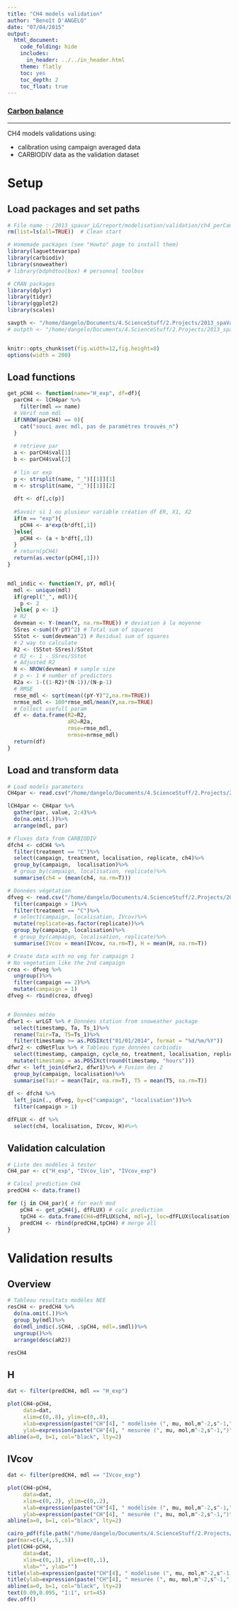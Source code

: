 ```yaml
---
title: "CH4 models validation"
author: "Benoît D'ANGELO"
date: "07/04/2015"
output:
  html_document:
    code_folding: hide
    includes:
      in_header: ../../in_header.html
    theme: flatly
    toc: yes
    toc_depth: 2
    toc_float: true
---
```


<h3><a href="../CB_toc.html"> Carbon balance </a></h3>

***

CH4 models validations using:

* calibration using campaign averaged data
* CARBIODIV data as the validation dataset

# Setup

## Load packages and set paths

```r
# File name : /2013_spavar_LG/report/modelisation/validation/ch4_perCampaign_val.Rmd
rm(list=ls(all=TRUE))  # Clean start

# Homemade packages (see "Howto" page to install them)
library(laguettevarspa)
library(carbiodiv)
library(snoweather)
# library(bdphdtoolbox) # personnal toolbox

# CRAN packages
library(dplyr)
library(tidyr)
library(ggplot2)
library(scales)

savpth <- "/home/dangelo/Documents/4.ScienceStuff/2.Projects/2013_spaVar_LG/graphs/carbonbalance"
# outpth <- "/home/dangelo/Documents/4.ScienceStuff/2.Projects/2013_spaVar_LG/data/processed"


knitr::opts_chunk$set(fig.width=12,fig.height=8)
options(width = 200)
```

## Load functions

```r
get_pCH4 <- function(name="H_exp", df=df){
  parCH4 <- lCH4par %>%
    filter(mdl == name)
  # Vérif nom mdl
  if(NROW(parCH4) == 0){
    cat("souci avec mdl, pas de paramètres trouvés_n")
  }
  
  # retrieve par
  a <- parCH4$val[1]
  b <- parCH4$val[2]
  
  # lin or exp
  p <- strsplit(name, "_")[[1]][1]
  m <- strsplit(name, "_")[[1]][2]
  
  dft <- df[,c(p)]
  
  #Savoir si 1 ou plusieur variable création df ER, X1, X2
  if(m == "exp"){
    pCH4 <- a*exp(b*dft[,1])
  }else{
    pCH4 <- (a + b*dft[,1])
  }
  # return(pCH4)
  return(as.vector(pCH4[,1]))
}


mdl_indic <- function(Y, pY, mdl){
  mdl <- unique(mdl)
  if(grepl("_", mdl)){
    p <- 2
  }else{ p <- 1}
  # R2
  devmean <- Y-(mean(Y, na.rm=TRUE)) # deviation à la moyenne
  SSres <-sum((Y-pY)^2) # Total sum of squares
  SStot <- sum(devmean^2) # Residual sum of squares
  # 2 way to calculate
  R2 <- (SStot-SSres)/SStot 
  # R2 <- 1 - SSres/SStot
  # Adjusted R2
  N <- NROW(devmean) # sample size
  # p <- 1 # number of predictors
  R2a <- 1-((1-R2)*(N-1))/(N-p-1)
  # RMSE
  rmse_mdl <- sqrt(mean((pY-Y)^2,na.rm=TRUE))
  nrmse_mdl <- 100*rmse_mdl/mean(Y,na.rm=TRUE)
  # Collect usefull param
  df <- data.frame(R2=R2,
                   aR2=R2a,
                   rmse=rmse_mdl,
                   nrmse=nrmse_mdl)
  return(df)
}

```

## Load and transform data


```r
# Load models parameters
CH4par <- read.csv("/home/dangelo/Documents/4.ScienceStuff/2.Projects/2013_spaVar_LG/data/processed/CH4_mdlpar.csv") # generated by ch4_perCampaign_cal.Rmd

lCH4par <- CH4par %>%
  gather(par, value, 2:4)%>%
  do(na.omit(.))%>%
  arrange(mdl, par)
```

```r
# Fluxes data from CARBIODIV
dfch4 <- cdCH4 %>%
  filter(treatment == "C")%>%
  select(campaign, treatment, localisation, replicate, ch4)%>%
  group_by(campaign,  localisation)%>%
  # group_by(campaign, localisation, replicate)%>%
  summarise(ch4 = (mean(ch4, na.rm=T)))

# Données végétation
dfveg <- read.csv("/home/dangelo/Documents/4.ScienceStuff/2.Projects/2013_spaVar_LG/data/processed/cdIVcov.csv")%>% # gen by getClean_veg_cd.R
  filter(campaign > 1)%>%
  filter(treatment == "C")%>%
  # select(campaign, localisation, IVcov)%>%
  mutate(replicate=as.factor(replicate))%>%
  group_by(campaign, localisation)%>%
  # group_by(campaign, localisation, replicate)%>%
  summarise(IVcov = mean(IVcov, na.rm=T), H = mean(H, na.rm=T))

# Create data with no veg for campaign 1
# No vegetation like the 2nd campaign
crea <- dfveg %>%
  ungroup()%>%
  filter(campaign == 2)%>%
  mutate(campaign = 1)
dfveg <- rbind(crea, dfveg)


# Données météo
dfwr1 <- wrLGT %>% # Données station from snoweather package
  select(timestamp, Ta, Ts_1)%>%
  rename(Tair=Ta, T5=Ts_1)%>%
  filter(timestamp >= as.POSIXct("01/01/2014", format = "%d/%m/%Y"))
dfwr2 <- cdNetFlux %>% # Tableau type données carbiodiv
  select(timestamp, campaign, cycle_no, treatment, localisation, replicate)%>%
  mutate(timestamp = as.POSIXct(round(timestamp, "hours")))
dfwr <- left_join(dfwr2, dfwr1)%>% # Fusion des 2
  group_by(campaign, localisation)%>%
  summarise(Tair = mean(Tair, na.rm=T), T5 = mean(T5, na.rm=T))
  
df <- dfch4 %>%
  left_join(., dfveg, by=c("campaign", "localisation"))%>%
  filter(campaign > 1)

dfFLUX <- df %>%
  select(ch4, localisation, IVcov, H)#%>%
```

## Validation calculation

```r
# Liste des modèles à tester
CH4_par <- c("H_exp", "IVcov_lin", "IVcov_exp")

# Calcul prediction CH4
predCH4 <- data.frame()

for (j in CH4_par){ # for each mod
    pCH4 <- get_pCH4(j, dfFLUX) # calc prediction
    tpCH4 <- data.frame(CH4=dfFLUX$ch4, mdl=j, loc=dfFLUX$localisation, pCH4=pCH4) # create a df with mesured and modelled data
    predCH4 <- rbind(predCH4,tpCH4) # merge all
}
```


# Validation results

## Overview

```r
# Tableau resultats modèles NEE
resCH4 <- predCH4 %>%
  do(na.omit(.))%>%
  group_by(mdl)%>%
  do(mdl_indic(.$CH4, .$pCH4, mdl=.$mdl))%>%
  ungroup()%>%
  arrange(desc(aR2))
```

```r
resCH4
```

## H

```r
dat <- filter(predCH4, mdl == "H_exp")

plot(CH4~pCH4,
     data=dat,
     xlim=c(0,.8), ylim=c(0,.8),
     xlab=expression(paste("CH"[4], " modélisée (", mu, mol,m^-2,s^-1,")", sep="")),
     ylab=expression(paste("CH"[4], " mesurée (", mu, mol,m^-2,s^-1,")", sep="")))
abline(a=0, b=1, col="black", lty=2)
```

## IVcov

```r
dat <- filter(predCH4, mdl == "IVcov_exp")

plot(CH4~pCH4,
     data=dat,
     xlim=c(0,.2), ylim=c(0,.2),
     xlab=expression(paste("CH"[4], " modélisée (", mu, mol,m^-2,s^-1,")", sep="")),
     ylab=expression(paste("CH"[4], " mesurée (", mu, mol,m^-2,s^-1,")", sep="")))
abline(a=0, b=1, col="black", lty=2)

cairo_pdf(file.path("/home/dangelo/Documents/4.ScienceStuff/2.Projects/2013_spaVar_LG/graphs/carbonbalance/ecosyst/validation", "CH4_IVcov_val.pdf"), width=4, height=4)
par(mar=c(4,4,.5,.5))
plot(CH4~pCH4,
     data=dat,
     xlim=c(0,.1), ylim=c(0,.1),
     xlab="", ylab="")
title(xlab=expression(paste("CH"[4], " modélisée (", mu, mol,m^-2,s^-1,")", sep="")), line=2.5)
title(ylab=expression(paste("CH"[4], " mesurée (", mu, mol,m^-2,s^-1,")", sep="")), line=2)
abline(a=0, b=1, col="black", lty=2)
text(0.09,0.095, "1:1", srt=45)
dev.off()
```

